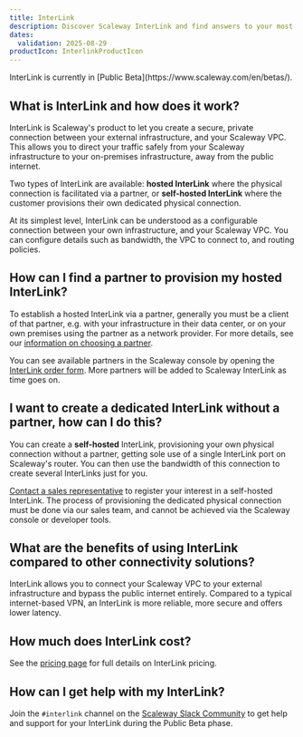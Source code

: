 ```yaml
---
title: InterLink
description: Discover Scaleway InterLink and find answers to your most common questions.
dates:
  validation: 2025-08-29
productIcon: InterlinkProductIcon
---
```


<Message type="note">
InterLink is currently in [Public Beta](https://www.scaleway.com/en/betas/).
</Message>

## What is InterLink and how does it work?

InterLink is Scaleway's product to let you create a secure, private connection between your external infrastructure, and your Scaleway VPC. This allows you to direct your traffic safely from your Scaleway infrastructure to your on-premises infrastructure, away from the public internet.

Two types of InterLink are available: **hosted InterLink** where the physical connection is facilitated via a partner, or **self-hosted InterLink** where the customer provisions their own dedicated physical connection.

At its simplest level, InterLink can be understood as a configurable connection between your own infrastructure, and your Scaleway VPC. You can configure details such as bandwidth, the VPC to connect to, and routing policies.

## How can I find a partner to provision my hosted InterLink?

To establish a hosted InterLink via a partner, generally you must be a client of that partner, e.g. with your infrastructure in their data center, or on your own premises using the partner as a network provider. For more details, see our [information on choosing a partner](/interlink/reference-content/overview/#hosted-interlinks).

You can see available partners in the Scaleway console by opening the [InterLink order form](https://console.scaleway.com/interlink/links/order). More partners will be added to Scaleway InterLink as time goes on.

## I want to create a dedicated InterLink without a partner, how can I do this?

You can create a **self-hosted** InterLink, provisioning your own physical connection without a partner, getting sole use of a single InterLink port on Scaleway's router. You can then use the bandwidth of this connection to create several InterLinks just for you.

[Contact a sales representative](https://www.scaleway.com/en/contact-sales/) to register your interest in a self-hosted InterLink. The process of provisioning the dedicated physical connection must be done via our sales team, and cannot be achieved via the Scaleway console or developer tools.

## What are the benefits of using InterLink compared to other connectivity solutions?

InterLink allows you to connect your Scaleway VPC to your external infrastructure and bypass the public internet entirely. Compared to a typical internet-based VPN, an InterLink is more reliable, more secure and offers lower latency.
    
## How much does InterLink cost?

See the [pricing page](https://www.scaleway.com/en/pricing/network/) for full details on InterLink pricing.

## How can I get help with my InterLink?

Join the `#interlink` channel on the [Scaleway Slack Community](/tutorials/scaleway-slack-community/) to get help and support for your InterLink during the Public Beta phase.